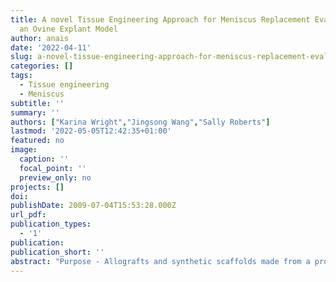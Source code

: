 ```yaml
---
title: A novel Tissue Engineering Approach for Meniscus Replacement Evaluated Utilising
  an Ovine Explant Model
author: anais
date: '2022-04-11'
slug: a-novel-tissue-engineering-approach-for-meniscus-replacement-evaluated-utilising-an-ovine-explant-model
categories: []
tags:
  - Tissue engineering
  - Meniscus
subtitle: ''
summary: ''
authors: ["Karina Wright","Jingsong Wang","Sally Roberts"]
lastmod: '2022-05-05T12:42:35+01:00'
featured: no
image:
  caption: ''
  focal_point: ''
  preview_only: no
projects: []
doi: 
publishDate: 2009-07-04T15:53:28.000Z
url_pdf:
publication_types:
  - '1'
publication: 
publication_short: ''
abstract: "Purpose - Allografts and synthetic scaffolds made from a proprietary mix of polyurethane and poly-caprolactone (Actifit®) are used clinically as meniscus replacement strategies. Both approaches have shown limited success. The purpose of this study is to assess whether the introduction of autologous cells to commercial scaffolds using a fibrin gel delivery system might improve the synthetic meniscus approach. <br><br> Methods and Materials - Medial and lateral menisci were harvested from n=5 sheep. Medial menisci were used to isolate meniscal cells from the avascular region, whilst punch defects (3mm) were created in lateral menisci and cylinders of Actifit® were inserted. Culture expanded avascular meniscal cells with progenitor characteristics were seeded into scaffolds with or without fibrin gel (including an acellular control). The explants were cultured in vitro for 28 days, after which GAG and DNA content were assessed, as well as type I collagen via immunohistochemistry. <br><br> Results - Fibrin gel retained cells within the scaffolds and no detachment was observed between the meniscus tissue and scaffold at day 28. In contrast, in the cells without fibrin group, cells were observed streaming out of the scaffold onto plastic and meniscus tissue and scaffold detachment was observed at day 28. GAG and DNA analysis both showed that scaffolds with cells delivered by fibrin gel had higher values for both, compared to the cell only group (figure 1). Histological evaluation confirmed the presence of more collagen I in the fibrin and cells group. <br><br> Conclusion - We have demonstrated the feasibility of using fibrin gel to deliver autologous meniscal progenitor cells from the avascular region into a clinical grade meniscus substitute in vitro. Cells delivered by fibrin gel showed increased retention and matrix production within the scaffold compared to cells directly seeded into the scaffold without fibrin. Our data is encouraging for the further development of a novel cell-based tissue engineering approach for meniscus replacement in the clinic."
---
```

